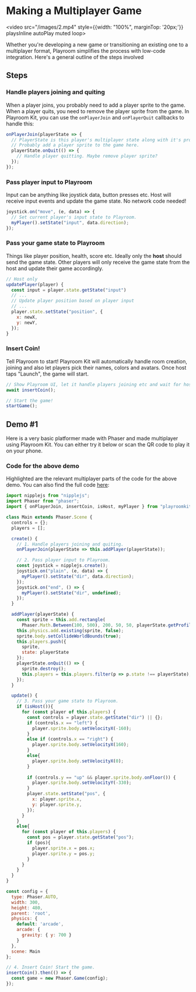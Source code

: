 # Making a Multiplayer Game

<video src="/images/2.mp4" style={{width: "100%", marginTop: '20px;'}} playsInline autoPlay muted loop>
</video>

Whether you're developing a new game or transitioning an existing one to a multiplayer format, Playroom simplifies the process with low-code integration. Here's a general outline of the steps involved


## Steps

<Steps>

### Handle players joining and quiting
When a player joins, you probably need to add a player sprite to the game. When a player quits, you need to remove the player sprite from the game.
In Playroom Kit, you can use the `onPlayerJoin` and `onPlayerQuit` callbacks to handle this:

```js
onPlayerJoin(playerState => {
  // PlayerState is this player's multiplayer state along with it's profile.
  // Probably add a player sprite to the game here.
  playerState.onQuit(() => {
    // Handle player quitting. Maybe remove player sprite?
  });
});
```

### Pass player input to Playroom
Input can be anything like joystick data, button presses etc. Host will receive input events and update the game state. No network code needed!

```js
joystick.on("move", (e, data) => {
  // Set current player's input state to Playroom.
  myPlayer().setState("input", data.direction);
});
```

### Pass your game state to Playroom
Things like player position, health, score etc. Ideally only the **host** should send the game state. Other players will only receive the game state from the host and update their game accordingly.

```js
// Host only
updatePlayer(player) {
  const input = player.state.getState("input")
  // ...
  // Update player position based on player input
  // ...
  player.state.setState("position", {
    x: newX,
    y: newY,
  });
}
```

### Insert Coin!
Tell Playroom to start! Playroom Kit will automatically handle room creation, joining and also let players pick their names, colors and avatars. Once host taps "Launch", the game will start.

```js
// Show Playroom UI, let it handle players joining etc and wait for host to tap "Launch"
await insertCoin();

// Start the game!
startGame();
```
</Steps>

## Demo #1

Here is a very basic platformer made with Phaser and made multiplayer using Playroom Kit. You can either try it below or scan the QR code to play it on your phone.


<Preview src="/demos/threejs2.html" />


<Preview src="/demos/phaser1.html" />


### Code for the above demo
Highlighted are the relevant multiplayer parts of the code for the above demo. You can also find the full code [here](https://github.com/asadm/playroom-docs/blob/main/public/demos/phaser1.html): 


```js {11,14-20,32-35,42,56-59,64-68,89-91}
import nipplejs from "nipplejs";
import Phaser from "phaser";
import { onPlayerJoin, insertCoin, isHost, myPlayer } from "playroomkit";

class Main extends Phaser.Scene {
  controls = {};
  players = []; 

  create() {
    // 1. Handle players joining and quiting.
    onPlayerJoin(playerState => this.addPlayer(playerState));

    // 2. Pass player input to Playroom.
    const joystick = nipplejs.create();
    joystick.on("plain", (e, data) => {
      myPlayer().setState("dir", data.direction);
    });
    joystick.on("end", () => {
      myPlayer().setState("dir", undefined);
    });
  }

  addPlayer(playerState) {
    const sprite = this.add.rectangle(
      Phaser.Math.Between(100, 500), 200, 50, 50, playerState.getProfile().color.hex);
    this.physics.add.existing(sprite, false);
    sprite.body.setCollideWorldBounds(true);
    this.players.push({
      sprite,
      state: playerState
    });
    playerState.onQuit(() => {
      sprite.destroy();
      this.players = this.players.filter(p => p.state !== playerState);
    });
  }

  update() {
    // 3. Pass your game state to Playroom.
    if (isHost()){
      for (const player of this.players) {
        const controls = player.state.getState("dir") || {};
        if (controls.x == "left") {
          player.sprite.body.setVelocityX(-160);
        }
        else if (controls.x == "right") {
          player.sprite.body.setVelocityX(160);
        }
        else{
          player.sprite.body.setVelocityX(0);
        }
    
        if (controls.y == "up" && player.sprite.body.onFloor()) {
          player.sprite.body.setVelocityY(-330);
        }
        player.state.setState("pos", {
          x: player.sprite.x,
          y: player.sprite.y,
        });
      }
    }
    else{
      for (const player of this.players) {
        const pos = player.state.getState("pos");
        if (pos){
          player.sprite.x = pos.x;
          player.sprite.y = pos.y;
        }
      }
    }
  }
}

const config = {
  type: Phaser.AUTO,
  width: 300,
  height: 480,
  parent: 'root',
  physics: {
    default: 'arcade',
    arcade: {
      gravity: { y: 700 }
    }
  },
  scene: Main
};

// 4. Insert Coin! Start the game.
insertCoin().then(() => {
  const game = new Phaser.Game(config);
});

```
